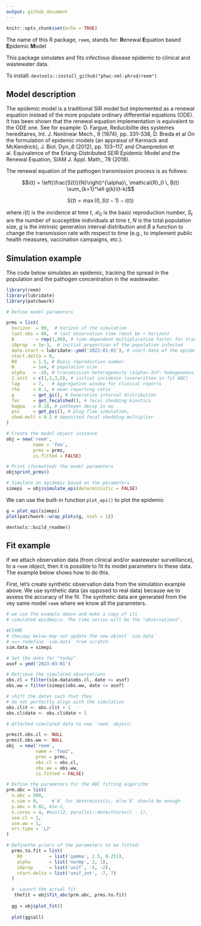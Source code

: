 ```yaml
---
output: github_document
---
```


```r
knitr::opts_chunk$set(echo = TRUE)
```


The name of this R package, `reem`, stands for:
**R**enewal **E**quation based **E**pidemic **M**odel

This package simulates and fits infectious disease epidemic to 
clinical and wastewater data.

To install: `devtools::install_github("phac-nml-phrsd/reem")`


## Model description

The epidemic model is a traditional SIR model but implemented as a
renewal equation instead of the more populate ordinary differential
equations (ODE).
It has been shown that the renewal equation implementation is 
\emph{mathematically} equivalent to the ODE one. 
See for example: D. Fargue, Reducibilite des systemes hereditaires, Int. J. Nonlinear Mech., 9 (1974), pp. 331--338, D. Breda et al On  the  formulation  of  epidemic  models  (an  appraisal  of  Kermack  and  McKendrick), J. Biol. Dyn.,6 (2012), pp. 103--117, and Champredon et al. Equivalence of the Erlang-Distributed SEIR Epidemic Model and the Renewal Equation, SIAM J. Appl. Math., 78 (2018).

The renewal equation of the pathogen transmission process is as follows:

$$i(t) = \left(\frac{S(t)}{N}\right)^{\alpha}\, \mathcal{R}_0 \, B(t) \sum_{k=1}^\ell g(k)i(t-k)$$

$$S(t) = \max(0, S(t-1) - i(t))$$

where $i(t)$ is the incidence at time $t$,  $\mathcal{R}_0$ is the basic reproduction number, $S_t$ are the number of susceptible individuals at time $t$, $N$ is the total population size, $g$ is the intrinsic generation interval distribution and $B$ a function to change the transmission rate with respect to time (e.g., to implement public health measures, vaccination campaigns, etc.). 



## Simulation example

The code below simulates an epidemic, tracking the spread in the population
and the pathogen concentration in the wastewater.

```r
library(reem)
library(lubridate)
library(patchwork)

# Define model parameters

prms = list(
  horizon  = 90,  # horizon of the simulation
  last.obs = 88,  # last observation time (must be < horizon)
  B        = rep(1,90), # time dependent multiplicative factor for transmission
  i0prop  = 1e-3,  # initial proportion of the population infected
  date.start = lubridate::ymd('2022-01-01'), # start date of the epidemic
  start.delta = 0, 
  R0      = 1.5, # Basic reproduction number
  N       = 1e4, # population size
  alpha   = -10, # transmission heterogeneity (alpha=-Inf: homogeneous)
  I.init  = c(1,1,3,5), # initial incidence (overwritten in fit ABC)
  lag     = 7,   # Aggregation window for clinical reports
  rho     = 0.1, # mean reporting ratio
  g       = get_gi(), # Generation interval distribution
  fec     = get_fecalshed(), # fecal shedding kinetics
  kappa   = 0.18, # pathogen decay in ww
  psi     = get_psi(), # plug flow simulation,
  shed.mult = 0.2 # deposited fecal shedding multiplier  
)

# Create the model object instance
obj = new('reem', 
          name = 'foo', 
          prms = prms, 
          is.fitted = FALSE)

# Print (formatted) the model parameters
obj$print_prms()

# Simulate an epidemic based on the parameters
simepi  = obj$simulate_epi(deterministic = FALSE)

```

We can use the built-in function `plot_epi()` to plot the epidemic

```r
g = plot_epi(simepi)
plot(patchwork::wrap_plots(g, ncol = 1))
```


`devtools::build_readme()`


## Fit example

If we attach observation data (from clinical and/or wastewater surveillance),
to a `reem` object, then it is possible to fit its model parameters to these data. The example below shows how to do this.


First, let's create synthetic observation data from the simulation example above. We use synthetic data (as opposed to real data) because we to assess the accuracy of the fit. The synthetic data are generated from the vey same model `reem` where we know all the parameters. 

```r
# we use the example above and make a copy of its
# simulated epidemics. The time series will be the "observations".

#FIXME
# thecopy below may not update the new object `sim.data`
# ==> redefine `sim.data` from scratch
sim.data = simepi

# Set the date for "today"
asof = ymd('2023-03-01') 

# Retrieve the simulated observations
obs.cl = filter(sim.data$obs.cl, date <= asof)
obs.ww = filter(simepi$obs.ww, date <= asof)

# shift the dates such that they 
# do not perfectly align with the simulation
obs.cl$t <- obs.cl$t + 1
obs.cl$date <- obs.cl$date + 1

# Attached simulated data to new `reem` object:

prms$t.obs.cl <- NULL
prms$t.obs.ww <- NULL
obj  = new('reem', 
           name = 'foo2', 
           prms = prms, 
           obs.cl = obs.cl,
           obs.ww = obs.ww,
           is.fitted = FALSE)

# Define the parameters for the ABC fitting algorithm
prm.abc = list(
  n.abc = 500,
  n.sim = 0,     #`0` for deterministic, else`8` should be enough
  p.abc = 0.02, #1e-2,
  n.cores = 4, #min(12, parallel::detectCores() - 1),
  use.cl = 1, 
  use.ww = 1,
  err.type = 'L2'
)

# Definethe priors of the parameters to be fitted:
  prms.to.fit = list(
    R0          = list('gamma', 2.5, 0.251),
    alpha       = list('normp', 2, 1),
    i0prop      = list('unif', -5, -2),
    start.delta = list('unif_int', -7, 7)  
  )

  #  Launch the actual fit 
   thefit = obj$fit_abc(prm.abc, prms.to.fit)  
  
  gg = obj$plot_fit()
 
  plot(gg$all) 
  
  
```


